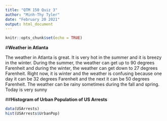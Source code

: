 ```yaml
---
title: "QTM 150 Quiz 3"
author: "Minh-Thy Tyler"
date: "February 20 2021"
output: html_document
---
```


```r
knitr::opts_chunk$set(echo = TRUE)
```
#**Weather in Atlanta**

The weather in Atlanta is great. It is very hot in the summer and it is breezy in the winter. During the summer, the weather can get up to 90 degrees Farenheit and during the winter, the weather can get down to 27 degrees Farenheit. Right now, it is winter and the weather is confusing because one day it can be 32 degrees Farenheit and the next it can be 50 degrees Farenheit. The weather can be rainy sometimes during the fall and spring. Today is very sunny

##**Histogram of Urban Population of US Arrests**
```r
data(USArrests)
hist(USArrests$UrbanPop)
```
